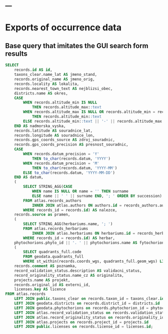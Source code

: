 ---
---
# Exports of occurrence data

## Base query that imitates the GUI search form results

```sql
SELECT
    records.id AS id,
    taxons_clear.name_lat AS jmeno_stand,
    records.original_name AS jmeno_orig,
    records.locality AS lokalita,
    records.nearest_town_text AS nejblizsi_obec,
    districts.name AS okres,
    CASE
        WHEN records.altitude_min IS NULL
            THEN records.altitude_max::text
        WHEN records.altitude_max IS NULL OR records.altitude_min = records.altitude_max
            THEN records.altitude_min::text
        ELSE records.altitude_min::text || '-' || records.altitude_max::text
    END AS nadmorska_vyska,
    records.latitude AS souradnice_lat,
    records.longitude AS souradnice_lon,
    records.gps_coords_source AS zdroj_souradnic,
    records.gps_coords_precision AS presnost_souradnic,
    CASE
        WHEN records.datum_precision = 'Y'
            THEN to_char(records.datum, 'YYYY')
        WHEN records.datum_precision = 'M'
            THEN to_char(records.datum, 'YYYY-MM')
        ELSE to_char(records.datum, 'YYYY-MM-DD')
    END AS datum,
    (
        SELECT STRING_AGG(CASE
            WHEN name IS NULL OR name = '' THEN surname
            ELSE name || ' ' || surname END, '; ' ORDER BY succession)
        FROM atlas.records_authors
            INNER JOIN atlas.authors ON authors.id = records_authors.authors_id
        WHERE records_id = records.id) AS nalezce,
    records.source as pramen,
    (
        SELECT STRING_AGG(herbariums.name, '; ')
        FROM atlas.records_herbariums
            INNER JOIN atlas.herbariums ON herbariums.id = records_herbariums.herbariums_id
        WHERE records_id = records.id) AS herbar,
    phytochorions.phyto_id || '. ' || phytochorions.name AS fytochorion,
    (
        SELECT quadrants_full.code
        FROM geodata.quadrants_full
        WHERE st_within(records.coords_wgs, quadrants_full.geom_wgs) LIMIT 1) AS kvadrant,
    records.comment AS poznamka,
    record_validation_status.description AS validacni_status,
    record_originality_status.name_cz AS originalita,
    projects.name AS projekt,
    records.original_id AS externi_id,
    licenses.key AS licence
FROM atlas.records
    LEFT JOIN public.taxons_clear on records.taxon_id = taxons_clear.id
    LEFT JOIN geodata.districts on records.district_id = districts.id
    LEFT JOIN geodata.phytochorions on records.phytochorion_id = phytochorions.rowid
    LEFT JOIN atlas.record_validation_status on records.validation_status = record_validation_status.id
    LEFT JOIN atlas.record_originality_status on records.originality_id = record_originality_status.id
    LEFT JOIN atlas.projects on records.project_id = projects.id
    LEFT JOIN public.licenses on records.license_id = licenses.id;
```

 